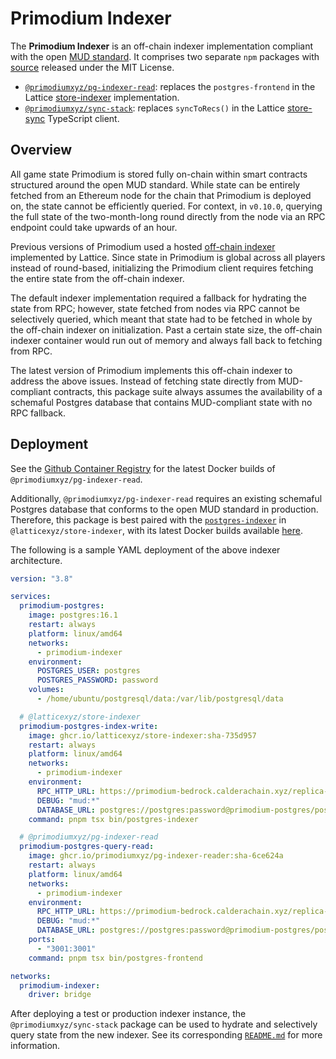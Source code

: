 # Primodium Indexer

The **Primodium Indexer** is an off-chain indexer implementation compliant with the open [MUD standard](https://mud.dev/). It comprises two separate `npm` packages with [source](https://github.com/primodiumxyz/mud-state-tools) released under the MIT License.

- [`@primodiumxyz/pg-indexer-read`](https://github.com/primodiumxyz/mud-state-tools/blob/main/packages/pg-indexer-reader/README.md): replaces the `postgres-frontend` in the Lattice [store-indexer](https://github.com/latticexyz/mud/tree/main/packages/store-indexer) implementation.
- [`@primodiumxyz/sync-stack`](https://github.com/primodiumxyz/mud-state-tools/blob/main/packages/sync-stack/README.md): replaces `syncToRecs()` in the Lattice [store-sync](https://github.com/latticexyz/mud/tree/main/packages/store-sync) TypeScript client.

## Overview

All game state Primodium is stored fully on-chain within smart contracts structured around the open MUD standard. While state can be entirely fetched from an Ethereum node for the chain that Primodium is deployed on, the state cannot be efficiently queried. For context, in `v0.10.0`, querying the full state of the two-month-long round directly from the node via an RPC endpoint could take upwards of an hour.

Previous versions of Primodium used a hosted [off-chain indexer](https://mud.dev/services/indexer) implemented by Lattice. Since state in Primodium is global across all players instead of round-based, initializing the Primodium client requires fetching the entire state from the off-chain indexer.

The default indexer implementation required a fallback for hydrating the state from RPC; however, state fetched from nodes via RPC cannot be selectively queried, which meant that state had to be fetched in whole by the off-chain indexer on initialization. Past a certain state size, the off-chain indexer container would run out of memory and always fall back to fetching from RPC.

The latest version of Primodium implements this off-chain indexer to address the above issues. Instead of fetching state directly from MUD-compliant contracts, this package suite always assumes the availability of a schemaful Postgres database that contains MUD-compliant state with no RPC fallback.

## Deployment

See the [Github Container Registry](https://github.com/primodiumxyz/mud-state-tools/pkgs/container/pg-indexer-reader) for the latest Docker builds of `@primodiumxyz/pg-indexer-read`.

Additionally, `@primodiumxyz/pg-indexer-read` requires an existing schemaful Postgres database that conforms to the open MUD standard in production. Therefore, this package is best paired with the [`postgres-indexer`](https://mud.dev/services/indexer#schemaful-indexing-with-postgresql-via-npx) in `@latticexyz/store-indexer`, with its latest Docker builds available [here](https://github.com/latticexyz/mud/pkgs/container/store-indexer).

The following is a sample YAML deployment of the above indexer architecture.

```yaml copy showLineNumbers
version: "3.8"

services:
  primodium-postgres:
    image: postgres:16.1
    restart: always
    platform: linux/amd64
    networks:
      - primodium-indexer
    environment:
      POSTGRES_USER: postgres
      POSTGRES_PASSWORD: password
    volumes:
      - /home/ubuntu/postgresql/data:/var/lib/postgresql/data

  # @latticexyz/store-indexer
  primodium-postgres-index-write:
    image: ghcr.io/latticexyz/store-indexer:sha-735d957
    restart: always
    platform: linux/amd64
    networks:
      - primodium-indexer
    environment:
      RPC_HTTP_URL: https://primodium-bedrock.calderachain.xyz/replica-http
      DEBUG: "mud:*"
      DATABASE_URL: postgres://postgres:password@primodium-postgres/postgres
    command: pnpm tsx bin/postgres-indexer

  # @primodiumxyz/pg-indexer-read
  primodium-postgres-query-read:
    image: ghcr.io/primodiumxyz/pg-indexer-reader:sha-6ce624a
    restart: always
    platform: linux/amd64
    networks:
      - primodium-indexer
    environment:
      RPC_HTTP_URL: https://primodium-bedrock.calderachain.xyz/replica-http
      DEBUG: "mud:*"
      DATABASE_URL: postgres://postgres:password@primodium-postgres/postgres
    ports:
      - "3001:3001"
    command: pnpm tsx bin/postgres-frontend

networks:
  primodium-indexer:
    driver: bridge
```

After deploying a test or production indexer instance, the `@primodiumxyz/sync-stack` package can be used to hydrate and selectively query state from the new indexer. See its corresponding [`README.md`](https://github.com/primodiumxyz/mud-state-tools/blob/main/packages/sync-stack/README.md) for more information.
